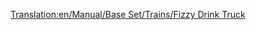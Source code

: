 [[Translation:en/Manual/Base Set/Trains/Fizzy Drink Truck]]
{{it/Vagoni|Picture=[[File:en/Fuzzydrinktruck.png]]
|Name=Carro per bibite frizzanti
|NormalCost=€ 2.260
|NormalWeight=18 / 21 t
|NormalCapacity=25 bibite frizzanti
|MonoCost="
|MonoWeight="
|MonoCapacity=30 bibite frizzanti
|MagCost="
|MagWeight=18 / 22 t
|MagCapacity=32 bibite frizzanti
|Description=Per il trasporto delle bibite frizzanti dalle fabbriche alle città. Solo nel Toyland. Avviso per il personale viaggiante: Vietato salire bordo muniti di cavatappi, sarete perquisiti prima dell'imbarco.
}}
